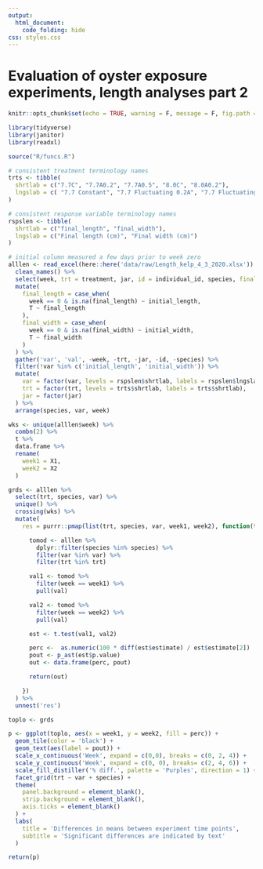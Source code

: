 ```yaml
---
output: 
  html_document:
    code_folding: hide
css: styles.css
---
```

  
# Evaluation of oyster exposure experiments, length analyses part 2{.tabset}
  
```r
knitr::opts_chunk$set(echo = TRUE, warning = F, message = F, fig.path = 'figs/', dev.args = list(family = 'serif'))

library(tidyverse)
library(janitor)
library(readxl)

source("R/funcs.R")

# consistent treatment terminology names
trts <- tibble(
  shrtlab = c("7.7C", "7.7A0.2", "7.7A0.5", "8.0C", "8.0A0.2"),
  lngslab = c( "7.7 Constant", "7.7 Fluctuating 0.2A", "7.7 Fluctuating 0.5A", "8.0 Constant", "8.0 Fluctuating 0.2A")
)

# consistent response variable terminology names
rspslen <- tibble(
  shrtlab = c("final_length", "final_width"),
  lngslab = c("Final length (cm)", "Final width (cm)")
)

# initial column measured a few days prior to week zero
alllen <- read_excel(here::here('data/raw/Length_kelp_4_3_2020.xlsx')) %>% 
  clean_names() %>% 
  select(week, trt = treatment, jar, id = individual_id, species, final_length = length_cm_final, initial_length = length_cm_initial, final_width = width_cm_final, initial_width = width_cm_initial) %>% 
  mutate(
    final_length = case_when(
      week == 0 & is.na(final_length) ~ initial_length, 
      T ~ final_length
    ),
    final_width = case_when(
      week == 0 & is.na(final_width) ~ initial_width,
      T ~ final_width
    )
  ) %>% 
  gather('var', 'val', -week, -trt, -jar, -id, -species) %>% 
  filter(!var %in% c('initial_length', 'initial_width')) %>% 
  mutate(
    var = factor(var, levels = rspslen$shrtlab, labels = rspslen$lngslab), 
    trt = factor(trt, levels = trts$shrtlab, labels = trts$shrtlab), 
    jar = factor(jar)
  ) %>% 
  arrange(species, var, week)

wks <- unique(alllen$week) %>% 
  combn(2) %>% 
  t %>% 
  data.frame %>% 
  rename(
    week1 = X1, 
    week2 = X2
  )

grds <- alllen %>% 
  select(trt, species, var) %>% 
  unique() %>% 
  crossing(wks) %>% 
  mutate(
    res = purrr::pmap(list(trt, species, var, week1, week2), function(trt, species, var, week1, week2){

      tomod <- alllen %>%
        dplyr::filter(species %in% species) %>%
        filter(var %in% var) %>%
        filter(trt %in% trt)

      val1 <- tomod %>%
        filter(week == week1) %>%
        pull(val)

      val2 <- tomod %>%
        filter(week == week2) %>%
        pull(val)

      est <- t.test(val1, val2)

      perc <-  as.numeric(100 * diff(est$estimate) / est$estimate[2])
      pout <- p_ast(est$p.value)
      out <- data.frame(perc, pout)

      return(out)

    })
  ) %>% 
  unnest('res')
```

```r
toplo <- grds

p <- ggplot(toplo, aes(x = week1, y = week2, fill = perc)) + 
  geom_tile(color = 'black') + 
  geom_text(aes(label = pout)) + 
  scale_x_continuous('Week', expand = c(0,0), breaks = c(0, 2, 4)) + 
  scale_y_continuous('Week', expand = c(0, 0), breaks= c(2, 4, 6)) + 
  scale_fill_distiller('% diff.', palette = 'Purples', direction = 1) + 
  facet_grid(trt ~ var + species) +
  theme(
    panel.background = element_blank(), 
    strip.background = element_blank(),
    axis.ticks = element_blank()
  ) + 
  labs(
    title = 'Differences in means between experiment time points', 
    subtitle = 'Significant differences are indicated by text'
  )

return(p)
```